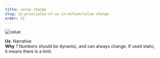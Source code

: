 ```yaml
---
title: value change
slug: 12-principles-of-ux-in-motion/value-change
order: 23
---
```


<SlideTemplate title="Principle 5: Value change">

![value](/gif/ux_value.gif)

**Ux**: Narrative  
**Why** ? Numbers should be dynamic, and can always change. If used static, it means there is a limit.  

</SlideTemplate>